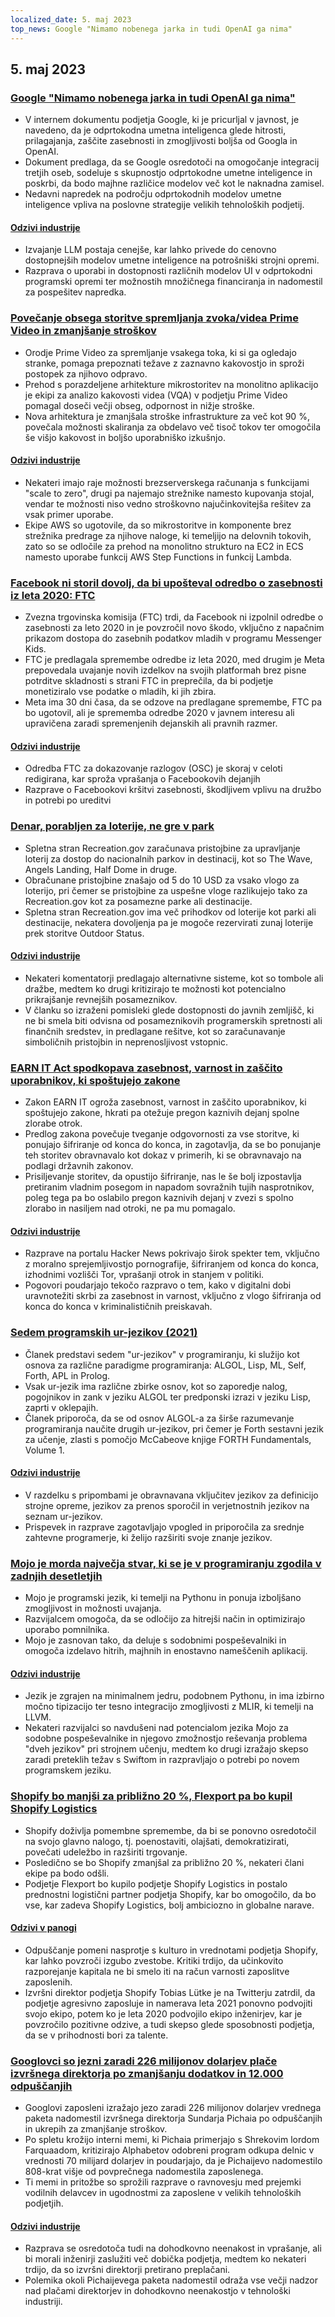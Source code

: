 ```yaml
---
localized_date: 5. maj 2023
top_news: Google "Nimamo nobenega jarka in tudi OpenAI ga nima"
---
```




## 5. maj 2023

### [Google "Nimamo nobenega jarka in tudi OpenAI ga nima"](https://www.semianalysis.com/p/google-we-have-no-moat-and-neither)

- V internem dokumentu podjetja Google, ki je pricurljal v javnost, je navedeno, da je odprtokodna umetna inteligenca glede hitrosti, prilagajanja, zaščite zasebnosti in zmogljivosti boljša od Googla in OpenAI.
- Dokument predlaga, da se Google osredotoči na omogočanje integracij tretjih oseb, sodeluje s skupnostjo odprtokodne umetne inteligence in poskrbi, da bodo majhne različice modelov več kot le naknadna zamisel.
- Nedavni napredek na področju odprtokodnih modelov umetne inteligence vpliva na poslovne strategije velikih tehnoloških podjetij.

#### [Odzivi industrije](http://news.ycombinator.com/item?id=35813322)

- Izvajanje LLM postaja cenejše, kar lahko privede do cenovno dostopnejših modelov umetne inteligence na potrošniški strojni opremi.
- Razprava o uporabi in dostopnosti različnih modelov UI v odprtokodni programski opremi ter možnostih množičnega financiranja in nadomestil za pospešitev napredka.

### [Povečanje obsega storitve spremljanja zvoka/videa Prime Video in zmanjšanje stroškov](https://www.primevideotech.com/video-streaming/scaling-up-the-prime-video-audio-video-monitoring-service-and-reducing-costs-by-90)

- Orodje Prime Video za spremljanje vsakega toka, ki si ga ogledajo stranke, pomaga prepoznati težave z zaznavno kakovostjo in sproži postopek za njihovo odpravo.
- Prehod s porazdeljene arhitekture mikrostoritev na monolitno aplikacijo je ekipi za analizo kakovosti videa (VQA) v podjetju Prime Video pomagal doseči večji obseg, odpornost in nižje stroške.
- Nova arhitektura je zmanjšala stroške infrastrukture za več kot 90 %, povečala možnosti skaliranja za obdelavo več tisoč tokov ter omogočila še višjo kakovost in boljšo uporabniško izkušnjo.

#### [Odzivi industrije](http://news.ycombinator.com/item?id=35811741)

- Nekateri imajo raje možnosti brezserverskega računanja s funkcijami "scale to zero", drugi pa najemajo strežnike namesto kupovanja stojal, vendar te možnosti niso vedno stroškovno najučinkovitejša rešitev za vsak primer uporabe.
- Ekipe AWS so ugotovile, da so mikrostoritve in komponente brez strežnika predrage za njihove naloge, ki temeljijo na delovnih tokovih, zato so se odločile za prehod na monolitno strukturo na EC2 in ECS namesto uporabe funkcij AWS Step Functions in funkcij Lambda.

### [Facebook ni storil dovolj, da bi upošteval odredbo o zasebnosti iz leta 2020: FTC](https://arstechnica.com/tech-policy/2023/05/ftc-says-facebook-violated-privacy-order-proposes-ban-on-monetizing-youth-data/)

- Zvezna trgovinska komisija (FTC) trdi, da Facebook ni izpolnil odredbe o zasebnosti za leto 2020 in je povzročil novo škodo, vključno z napačnim prikazom dostopa do zasebnih podatkov mladih v programu Messenger Kids.
- FTC je predlagala spremembe odredbe iz leta 2020, med drugim je Meta prepovedala uvajanje novih izdelkov na svojih platformah brez pisne potrditve skladnosti s strani FTC in preprečila, da bi podjetje monetiziralo vse podatke o mladih, ki jih zbira.
- Meta ima 30 dni časa, da se odzove na predlagane spremembe, FTC pa bo ugotovil, ali je sprememba odredbe 2020 v javnem interesu ali upravičena zaradi spremenjenih dejanskih ali pravnih razmer.

#### [Odzivi industrije](http://news.ycombinator.com/item?id=35814081)

- Odredba FTC za dokazovanje razlogov (OSC) je skoraj v celoti redigirana, kar sproža vprašanja o Facebookovih dejanjih
- Razprave o Facebookovi kršitvi zasebnosti, škodljivem vplivu na družbo in potrebi po ureditvi

### [Denar, porabljen za loterije, ne gre v park](https://outdoorstatus.com/articles/recreation-gov-lottery-fees/)

- Spletna stran Recreation.gov zaračunava pristojbine za upravljanje loterij za dostop do nacionalnih parkov in destinacij, kot so The Wave, Angels Landing, Half Dome in druge.
- Obračunane pristojbine znašajo od 5 do 10 USD za vsako vlogo za loterijo, pri čemer se pristojbine za uspešne vloge razlikujejo tako za Recreation.gov kot za posamezne parke ali destinacije.
- Spletna stran Recreation.gov ima več prihodkov od loterije kot parki ali destinacije, nekatera dovoljenja pa je mogoče rezervirati zunaj loterije prek storitve Outdoor Status.

#### [Odzivi industrije](http://news.ycombinator.com/item?id=35809570)

- Nekateri komentatorji predlagajo alternativne sisteme, kot so tombole ali dražbe, medtem ko drugi kritizirajo te možnosti kot potencialno prikrajšanje revnejših posameznikov.
- V članku so izraženi pomisleki glede dostopnosti do javnih zemljišč, ki ne bi smela biti odvisna od posameznikovih programerskih spretnosti ali finančnih sredstev, in predlagane rešitve, kot so zaračunavanje simboličnih pristojbin in neprenosljivost vstopnic.

### [EARN IT Act spodkopava zasebnost, varnost in zaščito uporabnikov, ki spoštujejo zakone](https://techfreedom.org/earn-it-act-remains-a-threat-to-liberty-security-safety-of-children/)

- Zakon EARN IT ogroža zasebnost, varnost in zaščito uporabnikov, ki spoštujejo zakone, hkrati pa otežuje pregon kaznivih dejanj spolne zlorabe otrok.
- Predlog zakona povečuje tveganje odgovornosti za vse storitve, ki ponujajo šifriranje od konca do konca, in zagotavlja, da se bo ponujanje teh storitev obravnavalo kot dokaz v primerih, ki se obravnavajo na podlagi državnih zakonov.
- Prisiljevanje storitev, da opustijo šifriranje, nas le še bolj izpostavlja pretiranim vladnim posegom in napadom sovražnih tujih nasprotnikov, poleg tega pa bo oslabilo pregon kaznivih dejanj v zvezi s spolno zlorabo in nasiljem nad otroki, ne pa mu pomagalo.

#### [Odzivi industrije](http://news.ycombinator.com/item?id=35814113)

- Razprave na portalu Hacker News pokrivajo širok spekter tem, vključno z moralno sprejemljivostjo pornografije, šifriranjem od konca do konca, izhodnimi vozlišči Tor, vprašanji otrok in stanjem v politiki.
- Pogovori poudarjajo tekočo razpravo o tem, kako v digitalni dobi uravnotežiti skrbi za zasebnost in varnost, vključno z vlogo šifriranja od konca do konca v kriminalističnih preiskavah.

### [Sedem programskih ur-jezikov (2021)](https://madhadron.com/programming/seven_ur_languages.html)

- Članek predstavi sedem "ur-jezikov" v programiranju, ki služijo kot osnova za različne paradigme programiranja: ALGOL, Lisp, ML, Self, Forth, APL in Prolog.
- Vsak ur-jezik ima različne zbirke osnov, kot so zaporedje nalog, pogojnikov in zank v jeziku ALGOL ter predponski izrazi v jeziku Lisp, zaprti v oklepajih.
- Članek priporoča, da se od osnov ALGOL-a za širše razumevanje programiranja naučite drugih ur-jezikov, pri čemer je Forth sestavni jezik za učenje, zlasti s pomočjo McCabeove knjige FORTH Fundamentals, Volume 1.

#### [Odzivi industrije](http://news.ycombinator.com/item?id=35813496)

- V razdelku s pripombami je obravnavana vključitev jezikov za definicijo strojne opreme, jezikov za prenos sporočil in verjetnostnih jezikov na seznam ur-jezikov.
- Prispevek in razprave zagotavljajo vpogled in priporočila za srednje zahtevne programerje, ki želijo razširiti svoje znanje jezikov.

### [Mojo je morda največja stvar, ki se je v programiranju zgodila v zadnjih desetletjih](https://www.fast.ai/posts/2023-05-03-mojo-launch.html)

- Mojo je programski jezik, ki temelji na Pythonu in ponuja izboljšano zmogljivost in možnosti uvajanja.
- Razvijalcem omogoča, da se odločijo za hitrejši način in optimizirajo uporabo pomnilnika.
- Mojo je zasnovan tako, da deluje s sodobnimi pospeševalniki in omogoča izdelavo hitrih, majhnih in enostavno nameščenih aplikacij.

#### [Odzivi industrije](http://news.ycombinator.com/item?id=35809658)

- Jezik je zgrajen na minimalnem jedru, podobnem Pythonu, in ima izbirno močno tipizacijo ter tesno integracijo zmogljivosti z MLIR, ki temelji na LLVM.
- Nekateri razvijalci so navdušeni nad potencialom jezika Mojo za sodobne pospeševalnike in njegovo zmožnostjo reševanja problema "dveh jezikov" pri strojnem učenju, medtem ko drugi izražajo skepso zaradi preteklih težav s Swiftom in razpravljajo o potrebi po novem programskem jeziku.

### [Shopify bo manjši za približno 20 %, Flexport pa bo kupil Shopify Logistics](https://news.shopify.com/important-team-and-business-changes)

- Shopify doživlja pomembne spremembe, da bi se ponovno osredotočil na svojo glavno nalogo, tj. poenostaviti, olajšati, demokratizirati, povečati udeležbo in razširiti trgovanje.
- Posledično se bo Shopify zmanjšal za približno 20 %, nekateri člani ekipe pa bodo odšli.
- Podjetje Flexport bo kupilo podjetje Shopify Logistics in postalo prednostni logistični partner podjetja Shopify, kar bo omogočilo, da bo vse, kar zadeva Shopify Logistics, bolj ambiciozno in globalne narave.

#### [Odzivi v panogi](http://news.ycombinator.com/item?id=35813763)

- Odpuščanje pomeni nasprotje s kulturo in vrednotami podjetja Shopify, kar lahko povzroči izgubo zvestobe. Kritiki trdijo, da učinkovito razporejanje kapitala ne bi smelo iti na račun varnosti zaposlitve zaposlenih.
- Izvršni direktor podjetja Shopify Tobias Lütke je na Twitterju zatrdil, da podjetje agresivno zaposluje in namerava leta 2021 ponovno podvojiti svojo ekipo, potem ko je leta 2020 podvojilo ekipo inženirjev, kar je povzročilo pozitivne odzive, a tudi skepso glede sposobnosti podjetja, da se v prihodnosti bori za talente.

### [Googlovci so jezni zaradi 226 milijonov dolarjev plače izvršnega direktorja po zmanjšanju dodatkov in 12.000 odpuščanjih](https://arstechnica.com/tech-policy/2023/05/googlers-angry-about-ceos-226m-pay-after-cuts-in-perks-and-12000-layoffs/)

- Googlovi zaposleni izražajo jezo zaradi 226 milijonov dolarjev vrednega paketa nadomestil izvršnega direktorja Sundarja Pichaia po odpuščanjih in ukrepih za zmanjšanje stroškov.
- Po spletu krožijo interni memi, ki Pichaia primerjajo s Shrekovim lordom Farquaadom, kritizirajo Alphabetov odobreni program odkupa delnic v vrednosti 70 milijard dolarjev in poudarjajo, da je Pichaijevo nadomestilo 808-krat višje od povprečnega nadomestila zaposlenega.
- Ti memi in pritožbe so sprožili razprave o ravnovesju med prejemki vodilnih delavcev in ugodnostmi za zaposlene v velikih tehnoloških podjetjih.

#### [Odzivi industrije](http://news.ycombinator.com/item?id=35821927)

- Razprava se osredotoča tudi na dohodkovno neenakost in vprašanje, ali bi morali inženirji zaslužiti več dobička podjetja, medtem ko nekateri trdijo, da so izvršni direktorji pretirano preplačani.
- Polemika okoli Pichaijevega paketa nadomestil odraža vse večji nadzor nad plačami direktorjev in dohodkovno neenakostjo v tehnološki industriji.

</Steps>
